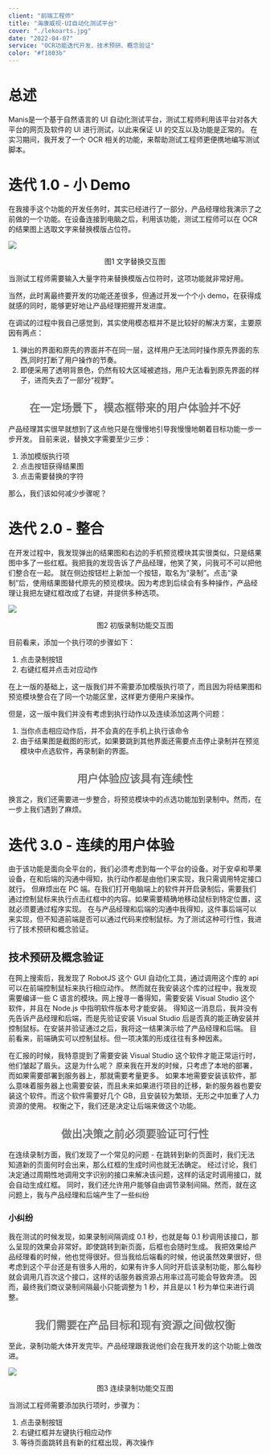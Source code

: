 ```yaml
---
client: "前端工程师"
title: "海康威视-UI自动化测试平台"
cover: "./lekoarts.jpg"
date: "2022-04-07"
service: "OCR功能迭代开发、技术预研、概念验证"
color: "#f1803b"
---
```


# 总述

Manis是一个基于自然语言的 UI 自动化测试平台，测试工程师利用该平台对各大平台的网页及软件的 UI 进行测试，以此来保证 UI 的交互以及功能是正常的。
在实习期间，我开发了一个 OCR 相关的功能，来帮助测试工程师更便携地编写测试脚本。

# 迭代 1.0 - 小 Demo

在我接手这个功能的开发任务时，其实已经进行了一部分，产品经理给我演示了之前做的一个功能。在设备连接到电脑之后，利用该功能，测试工程师可以在 OCR 的结果图上选取文字来替换模版占位符。

![](./img/interaction-1.png)

<center> 图1 文字替换交互图 </center>

当测试工程师需要输入大量字符来替换模版占位符时，这项功能就非常好用。

当然，此时离最终要开发的功能还差很多，但通过开发一个个小 demo，在获得成就感的同时，能够更好地让产品经理把握开发进度。

在调试的过程中我自己感觉到，其实使用模态框并不是比较好的解决方案，主要原因有两点：
1. 弹出的界面和原先的界面并不在同一层，这样用户无法同时操作原先界面的东西,同时打断了用户操作的节奏。
2. 即便采用了透明背景色，仍然有较大区域被遮挡，用户无法看到原先界面的样子，进而失去了一部分“视野”。

## <center> <font color="#757575">在一定场景下，模态框带来的用户体验并不好</font></center>

产品经理其实很早就想到了这点他只是在慢慢地引导我慢慢地朝着目标功能一步一步开发。
目前来说，替换文字需要至少三步：
1. 添加模版执行项
2. 点击按钮获得结果图
3. 点击需要替换的字符

那么，我们该如何减少步骤呢？

# 迭代 2.0 - 整合

在开发过程中，我发现弹出的结果图和右边的手机预览模块其实很类似，只是结果图中多了一些红框。我把我的发现告诉了产品经理，他笑了笑，问我可不可以把他们整合在一起。
就在侧边按钮栏上新加一个按钮，取名为“录制”。点击“录制”后，使用结果图替代原先的预览模块。因为考虑到后续会有多种操作，产品经理让我把左键红框改成了右键，并提供多种选项。


![](./img/interaction-2.png)

<center> 图2 初版录制功能交互图 </center>

目前看来，添加一个执行项的步骤如下：
1. 点击录制按钮
2. 右键红框并点击对应动作

在上一版的基础上，这一版我们并不需要添加模版执行项了，而且因为将结果图和预览模块整合在了同一个功能区里，这样更方便用户来操作。

但是，这一版中我们并没有考虑到执行动作以及连续添加这两个问题：
1. 当你点击相应动作后，并不会真的在手机上执行该命令
2. 由于结果图是截图的形式，如果要跳到其他界面还需要点击停止录制并在预览模块中点选软件，再录制新的界面。

## <center> <font color="#757575">用户体验应该具有连续性</font></center>

换言之，我们还需要进一步整合，将预览模块中的点选功能加到录制中。然而，在一步上我们遇到了麻烦。

# 迭代 3.0 - 连续的用户体验

由于该功能是面向全平台的，我们必须考虑到每一个平台的设备。对于安卓和苹果设备，在和后端的沟通中得知，执行动作都是由他们来实现，我只需调用特定接口就行。
但麻烦出在 PC 端。在我们打开电脑端上的软件并开启录制后，需要我们通过控制鼠标来执行点击红框中的内容。如果需要精确地移动鼠标到特定位置，这就必须要通过程序实现。
在与产品经理和后端的沟通中我得知，这件事后端可以来实现，但不知道前端是否可以通过代码来控制鼠标。为了测试这种可行性，我进行了技术预研和概念验证。

## 技术预研及概念验证

在网上搜索后，我发现了 RobotJS 这个 GUI 自动化工具，通过调用这个库的 api 可以在前端控制鼠标来执行相应动作。
然而就在我安装这个库的过程中，我发现需要编译一些 C 语言的模块。网上搜寻一番得知，需要安装 Visual Studio 这个软件，并且在 Node.js 中指明软件版本号才能安装。
得知这一消息后，我并没有先告诉产品经理和后端，而是先验证安装 Visual Studio 后是否真的能正确安装并控制鼠标。在安装并验证通过之后，我将这一结果演示给了产品经理和后端。
目前看来，前端确实可以控制鼠标。但一项决策的形成往往有多种因素。

在汇报的时候，我特意提到了需要安装 Visual Studio 这个软件才能正常运行时，他们皱起了眉头。这是为什么呢？
原来我在开发的时候，只考虑了本地的部署，而如果需要部署到服务器上，那就需要考量更多。
如果本地需要安装该软件，那么意味着服务器上也需要安装，而且未来如果进行项目的迁移，新的服务器也要安装这个软件。而这个软件需要好几个 GB，且安装较为繁琐，无形之中加重了人力资源的使用。
权衡之下，我们还是决定让后端来做这个功能。

## <center> <font color="#757575">做出决策之前必须要验证可行性</font></center>

在连续录制方面，我们发现了一个常见的问题 - 在跳转到新的页面时，我们无法知道新的页面何时会出来，那么红框的生成时间也就无法确定。
经过讨论，我们决定通过周期性地调用文字识别的接口来解决该问题，这样的话定时调用接口，就会自动生成红框。
同时，我们还允许用户能够自由调节录制间隔。然而，就在这问题上，我与产品经理和后端产生了一些纠纷

### 小纠纷

我在测试的时候发现，如果录制间隔调成 0.1 秒，也就是每 0.1 秒调用该接口，那么呈现的效果会非常好。即使跳转到新页面，后框也会随时生成。
我把效果给产品经理看的时候，他也觉得很好。但当我给后端看的时候，他说虽然效果很好，但考虑到这个平台还是有很多人用的，如果有许多人同时开启该录制功能，那么每秒就会调用几百次这个接口，这样的话服务器资源占用率过高可能会导致奔溃。
因而，最终我们商议录制间隔最小只能调整为 1 秒，并且是以 1 秒为单位来进行调整。

## <center> <font color="#757575">我们需要在产品目标和现有资源之间做权衡</font></center>

至此，录制功能大体开发完毕。产品经理跟我说他们会在我开发的这个功能上做改进。

![](./img/interaction-3.png)

<center> 图3 连续录制功能交互图 </center>

当测试工程师需要添加执行项时，步骤为：
1. 点击录制按钮
2. 右键红框并左键执行相应动作
3. 等待页面跳转且有新的红框出现，再次操作